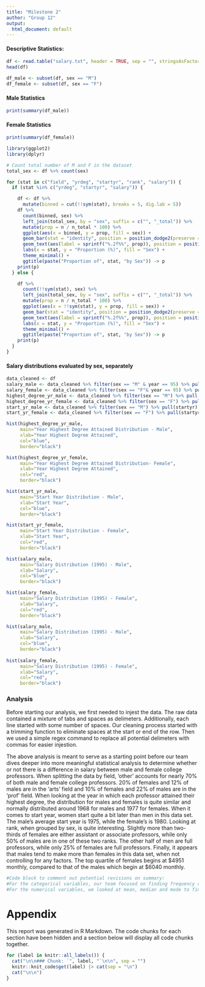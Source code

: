 ```yaml
---
title: "Milestone 2"
author: "Group 12"
output:
  html_document: default
---
```


#### Descriptive Statistics:

```r
df <- read.table("salary.txt", header = TRUE, sep = "", stringsAsFactors = FALSE)
head(df)
```

```r
df_male <- subset(df, sex == "M")
df_female <- subset(df, sex == "F")
```

#### Male Statistics
```r
print(summary(df_male))
```
#### Female Statistics 
```r
print(summary(df_female))
```


```r
library(ggplot2)
library(dplyr)

# Count total number of M and F in the dataset
total_sex <- df %>% count(sex)

for (stat in c("field", "yrdeg", "startyr", "rank", "salary")) {
  if (stat %in% c("yrdeg", "startyr", "salary")) {

    df <- df %>%
      mutate(binned = cut(!!sym(stat), breaks = 5, dig.lab = 5))
    df %>%
      count(binned, sex) %>%
      left_join(total_sex, by = "sex", suffix = c("", "_total")) %>%
      mutate(prop = n / n_total * 100) %>%
      ggplot(aes(x = binned, y = prop, fill = sex)) +
      geom_bar(stat = "identity", position = position_dodge2(preserve = "single")) +
      geom_text(aes(label = sprintf("%.2f%%", prop)), position = position_dodge2(width = 0.9, preserve = "single"), vjust = -0.5) +
      labs(x = stat, y = "Proportion (%)", fill = "Sex") +
      theme_minimal() +
      ggtitle(paste("Proportion of", stat, "by Sex")) -> p
    print(p)
  } else {

    df %>%
      count(!!sym(stat), sex) %>%
      left_join(total_sex, by = "sex", suffix = c("", "_total")) %>%
      mutate(prop = n / n_total * 100) %>%
      ggplot(aes(x = !!sym(stat), y = prop, fill = sex)) +
      geom_bar(stat = "identity", position = position_dodge2(preserve = "single")) +
      geom_text(aes(label = sprintf("%.2f%%", prop)), position = position_dodge2(width = 0.9, preserve = "single"), vjust = -0.5) +
      labs(x = stat, y = "Proportion (%)", fill = "Sex") +
      theme_minimal() +
      ggtitle(paste("Proportion of", stat, "by Sex")) -> p
    print(p)
  }
}
```

#### Salary distributions evaluated by sex, separately
```r
data_cleaned <- df
salary_male <- data_cleaned %>% filter(sex == "M" & year == 95) %>% pull(salary)
salary_female <- data_cleaned %>% filter(sex == "F"& year == 95) %>% pull(salary)
highest_degree_yr_male <- data_cleaned %>% filter(sex == "M") %>% pull(yrdeg)
highest_degree_yr_female <- data_cleaned %>% filter(sex == "F") %>% pull(yrdeg)
start_yr_male <- data_cleaned %>% filter(sex == "M") %>% pull(startyr)
start_yr_female <- data_cleaned %>% filter(sex == "F") %>% pull(startyr)

hist(highest_degree_yr_male, 
     main="Year Highest Degree Attained Distribution - Male", 
     xlab="Year Highest Degree Attained", 
     col="blue", 
     border="black")

hist(highest_degree_yr_female, 
     main="Year Highest Degree Attained Distribution- Female", 
     xlab="Year Highest Degree Attained", 
     col="red", 
     border="black")

hist(start_yr_male, 
     main="Start Year Distribution - Male", 
     xlab="Start Year", 
     col="blue", 
     border="black")

hist(start_yr_female, 
     main="Start Year Distribution - Female", 
     xlab="Start Year", 
     col="red", 
     border="black")

hist(salary_male, 
     main="Salary Distribution (1995) - Male", 
     xlab="Salary", 
     col="blue", 
     border="black")

hist(salary_female, 
     main="Salary Distribution (1995) - Female", 
     xlab="Salary", 
     col="red", 
     border="black")

hist(salary_male, 
     main="Salary Distribution (1995) - Male", 
     xlab="Salary", 
     col="blue", 
     border="black")
 
hist(salary_female, 
     main="Salary Distribution (1995) - Female", 
     xlab="Salary", 
     col="red", 
     border="black")
```

### Analysis
Before starting our analysis, we first needed to injest the data. The raw data contained a mixture of tabs and spaces as delimeters. Additionally, each line started with some number of spaces. Our cleaning process started with a trimming function to eliminate spaces at the start or end of the row. Then we used a simple regex command to replace all potential delimeters with commas for easier injestion.

The above analysis is meant to serve as a starting point before our team dives deeper into more meaningful statistical 
analysis to determine whether or not there is a difference in salary between male and female college professors. When 
splitting the data by field, 'other' accounts for nearly 70% of both male and female college professors. 20% of females 
and 12% of males are in the 'arts' field and 10% of females and 22% of males are in the 'prof' field. When looking at the 
year in which each professor attained their highest degree, the distribution for males and females is quite similar and 
normally distributed around 1968 for males and 1977 for females. When it comes to start year, women start quite a bit 
later than men in this data set. The male's average start year is 1975, while the female's is 1980. Looking at rank, 
when grouped by sex, is quite interesting. Slightly more than two-thirds of females are either assistant or associate 
professors, while only 50% of males are in one of these two ranks. The other half of men are full professors, while 
only 25% of females are full professors. Finally, it appears that males tend to make more than females in this data 
set, when not controlling for any factors. The top quartile of females begins at $4951 monthly, compared to that of 
the males which begin at $6040 monthly.

```r
#Code block to comment out potential revisions on summary:
#For the categorical variables, our team focused on finding frequency counts and proportions. To reflect those statistics, we often used bar charts. 
#For the numerical variables, we looked at mean, median and mode to find the central tendency when comparing men to women. To analyze the dispersion of the data, we looked at the range, variance, standard deviation, and skew. To demonstrate the distribution of these numerical values, we looked at stacked histograms and then separated histograms filtered just on men and women.
```

# Appendix 

This report was generated in R Markdown. The code chunks for each section have been hidden and a section below will display all code chunks together.


```r
for (label in knitr::all_labels()) {
  cat("\n\n### Chunk: `", label, "`\n\n", sep = "")
  knitr::knit_code$get(label) |> cat(sep = "\n")
  cat("\n\n")
}
```